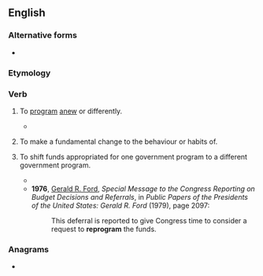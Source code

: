 ==English==

===Alternative forms===
* {{l|en|reprogramme}}

===Etymology===
{{prefix|en|re|program}}

===Verb===
{{en-verb|reprogramm|pres_ptc2=reprograming|past2=reprogramed}}

# {{lb|en|transitive|computing}} To [[program]] [[anew]] or differently.
#* {{quote-book|en|year=2003|author=Andrew Huang|title=Hacking the Xbox: an introduction to reverse engineering|passage=Installing a new hard drive would require a modchip that can '''reprogram''' or bypass the hard drive lock.}}
# {{lb|en|transitive|by extension}} To make a fundamental change to the behaviour or habits of.
# {{label|en|government}} To shift funds appropriated for one government program to a different government program.
#* {{quote-book|en|year=1993|author=Diane Publishing Company|title=Defense Conversion: Redirecting R & D|page=110|passage=Technically, DOE did not need authority to '''reprogram''' the funds as long as the spending didn't span different appropriation line items.}}
#* '''1976''', [[w:Gerald Ford|Gerald R. Ford]], ''Special Message to the Congress Reporting on Budget Decisions and Referrals'', in ''Public Papers of the Presidents of the United States: Gerald R. Ford'' (1979), page 2097:
#*: This deferral is reported to give Congress time to consider a request to '''reprogram''' the funds.

===Anagrams===
* {{anagrams|en|a=aegmoprrr|programer}}